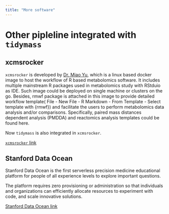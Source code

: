 ```yaml
---
title: "More software"
---
```


# Other pipleline integrated with `tidymass`

## xcmsrocker

`xcmsrocker` is developed by [Dr. Miao Yu](https://yufree.cn/), which is a linux based docker image to host the workflow of R based metabolomics software. It includes multiple mainstream R packages used in metabolomics study with RStduio as IDE. Such image could be deployed on single machine or clusters on the go. Besides, rmwf package is attached in this image to provide detailed workflow template( File - New File - R Markdown - From Template - Select template with {rmwf}) and facilitate the users to perform metabolomics data analysis and/or comparisons. Specifically, paired mass distances dependent analysis (PMDDA) and reactomics analysis templates could be found here. 

Now `tidymass` is also integrated in `xcmsrocker`.

[`xcmsrocker` link](https://github.com/yufree/xcmsrocker)

## Stanford Data Ocean

Stanford Data Ocean is the first serverless precision medicine educational platform for people of all experience levels to explore important questions.

The platform requires zero provisioning or administration so that individuals and organizations can efficiently allocate resources to experiment with code, and scale innovative solutions.

[Stanford Data Ocean link](https://innovations.stanford.edu/sdo)